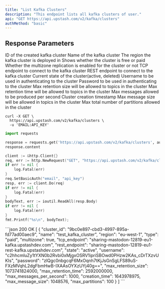 ```yaml
---
title: "List Kafka Clusters"
description: "This endpoint lists all kafka clusters of user."
api: "GET https://api.upstash.com/v2/kafka/clusters"
authMethod: "basic"
---
```


## Response Parameters

<ResponseField name="cluster_id" type="string">
  ID of the created kafka cluster
</ResponseField>
<ResponseField name="name" type="string">
  Name of the kafka cluster
</ResponseField>
<ResponseField name="region" type="string">
  The region the kafka cluster is deployed in
</ResponseField>
<ResponseField name="type" type="string">
  Shows whether the cluster is free or paid
</ResponseField>
<ResponseField name="multizone" type="boolean">
  Whether the multizone replication is enabled for the cluster or not
</ResponseField>
<ResponseField name="tcp_endpoint" type="string">
  TCP endpoint to connect to the kafka cluster
</ResponseField>
<ResponseField name="rest_endpoint" type="string">
  REST endpoint to connect to the kafka cluster
</ResponseField>
<ResponseField name="state" type="string">
  Current state of the cluster(active, deleted)
</ResponseField>
<ResponseField name="username" type="string">
  Username to be used in authenticating to the cluster
</ResponseField>
<ResponseField name="password" type="string">
  Password to be used in authenticating to the cluster
</ResponseField>
<ResponseField name="max_retention_size" type="int">
  Max retention size will be allowed to topics in the cluster
</ResponseField>
<ResponseField name="max_retention_time" type="int">
  Max retention time will be allowed to topics in the cluster
</ResponseField>
<ResponseField name="max_messages_per_second" type="int">
  Max messages allowed to be produced per second
</ResponseField>
<ResponseField name="creation_time" type="int">
  Cluster creation timestamp
</ResponseField>
<ResponseField name="max_message_size" type="int">
  Max message size will be allowed in topics in the cluster
</ResponseField>
<ResponseField name="max_partitions" type="int">
  Max total number of partitions allowed in the cluster
</ResponseField>

<RequestExample>

```shell curl
curl -X GET \
  https://api.upstash.com/v2/kafka/clusters \
  -u 'EMAIL:API_KEY'
```

```python Python
import requests

response = requests.get('https://api.upstash.com/v2/kafka/clusters', auth=('EMAIL', 'API_KEY'))
response.content
```

```go Go
client := &http.Client{}
req, err := http.NewRequest("GET", "https://api.upstash.com/v2/kafka/clusters", nil)
if err != nil {
    log.Fatal(err)
}
req.SetBasicAuth("email", "api_key")
resp, err := client.Do(req)
if err != nil {
    log.Fatal(err)
}
bodyText, err := ioutil.ReadAll(resp.Body)
if err != nil {
    log.Fatal(err)
}
fmt.Printf("%s\n", bodyText);
```

</RequestExample>

<ResponseExample>
```json 200 OK
[
    {
        "cluster_id": "9bc0e897-cbd3-4997-895a-fd77ad00aec9",
        "name": "test_kafka_cluster",
        "region": "eu-west-1",
        "type": "paid",
        "multizone": true,
        "tcp_endpoint": "sharing-mastodon-12819-eu1-kafka.upstashdev.com",
        "rest_endpoint": "sharing-mastodon-12819-eu1-rest-kafka.upstashdev.com",
        "state": "active",
        "username": "c2hhcmluZy1tYXN0b2Rvbi0xMjgxOSRV1ipriSBOwd0PHzw2KAs_cDrTXzvUKIs",
        "password": "zlQgc0nbgcqF6MxOqnh7tKjJsGnSgLFS89uS-FXzMVqhL2dgFbmHwB-IXAAsOYXzUYj40g==",
        "max_retention_size": 1073741824000,
        "max_retention_time": 2592000000,
        "max_messages_per_second": 1000,
        "creation_time": 1643978975,
        "max_message_size": 1048576,
        "max_partitions": 100
    }
]
```
</ResponseExample>
